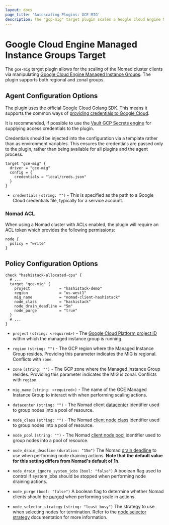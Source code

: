 ```yaml
---
layout: docs
page_title: 'Autoscaling Plugins: GCE MIG'
description: The "gcp-mig" target plugin scales a Google Cloud Engine Managed Instance Group.
---
```


# Google Cloud Engine Managed Instance Groups Target

The `gce-mig` target plugin allows for the scaling of the Nomad cluster clients
via manipulating [Google Cloud Engine Managed Instance Groups][gce_migs]. The
plugin supports both regional and zonal groups.

## Agent Configuration Options

The plugin uses the official Google Cloud Golang SDK. This means it supports
the common ways of [providing credentials to Google Cloud][gcp_credentials].

It is recommended, if possible to use the [Vault GCP Secrets
engine][vault_gcp_backend] for supplying access credentials to the plugin.

Credentials should be injected into the configuration via a template rather
than as environment variables. This ensures the credentials are passed only to
the plugin, rather than being available for all plugins and the agent process.

```hcl
target "gce-mig" {
  driver = "gce-mig"
  config = {
    credentials = "local/creds.json"
  }
}
```

- `credentials` `(string: "")` - This is specified as the path to a Google Cloud
  credentials file, typically for a service account.

### Nomad ACL

When using a Nomad cluster with ACLs enabled, the plugin will require an ACL token
which provides the following permissions:

```hcl
node {
  policy = "write"
}
```

## Policy Configuration Options

```hcl
check "hashistack-allocated-cpu" {
  # ...
  target "gce-mig" {
    project             = "hashistack-demo"
    region              = "us-west1"
    mig_name            = "nomad-client-hashistack"
    node_class          = "hashistack"
    node_drain_deadline = "5m"
    node_purge          = "true"
  }
  # ...
}
```

- `project` `(string: <required>)` - The [Google Cloud Platform project
  ID][gcp_projects] within which the managed instance group is running.

- `region` `(string: "")` - The GCP region where the Managed Instance Group
  resides. Providing this parameter indicates the MIG is regional. Conflicts
  with `zone`.

- `zone` `(string: "")` - The GCP zone where the Managed Instance Group
  resides. Providing this parameter indicates the MIG is zonal. Conflicts with
  `region`.

- `mig_name` `(string: <required>)` - The name of the GCE Managed Instance
  Group to interact with when performing scaling actions.

- `datacenter` `(string: "")` - The Nomad client [datacenter][nomad_datacenter]
  identifier used to group nodes into a pool of resource.

- `node_class` `(string: "")` - The Nomad [client node class][nomad_node_class]
  identifier used to group nodes into a pool of resource.

- `node_pool` `(string: "")` - The Nomad [client node pool][nomad_node_pool]
  identifier used to group nodes into a pool of resource.

- `node_drain_deadline` `(duration: "15m")` The Nomad [drain
  deadline][nomad_node_drain_deadline] to use when performing node draining
  actions. **Note that the default value for this setting differs from Nomad's
  default of 1h.**

- `node_drain_ignore_system_jobs` `(bool: "false")` A boolean flag used to
  control if system jobs should be stopped when performing node draining
  actions.

- `node_purge` `(bool: "false")` A boolean flag to determine whether Nomad
  clients should be [purged][nomad_node_purge] when performing scale in
  actions.

- `node_selector_strategy` `(string: "least_busy")` The strategy to use when
  selecting nodes for termination. Refer to the [node selector
  strategy][node_selector_strategy] documentation for more information.

[gcp_credentials]: https://cloud.google.com/docs/authentication/production#providing_credentials_to_your_application
[gcp_projects]: https://cloud.google.com/resource-manager/docs/creating-managing-projects
[gce_migs]: https://cloud.google.com/compute/docs/instance-groups/
[nomad_datacenter]: /nomad/docs/configuration#datacenter
[nomad_node_class]: /nomad/docs/configuration/client#node_class
[nomad_node_pool]: /nomad/docs/configuration/client#node_pool
[nomad_node_drain_deadline]: /nomad/api-docs/nodes#deadline
[nomad_node_purge]: /nomad/api-docs/nodes#purge-node
[node_selector_strategy]: /nomad/tools/autoscaling/internals/node-selector-strategy
[vault_gcp_backend]: /vault/docs/secrets/gcp
